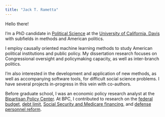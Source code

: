 ```yaml
---
title: "Jack T. Rametta"
---
```


Hello there!

I'm a PhD candidate in [Political Science](https://ps.ucdavis.edu/) at the [University of California, Davis](https://www.ucdavis.edu/) with subfields in methods and American politics.

I employ causally oriented machine learning methods to study American political institutions and public policy. My dissertation research focuses on Congressional oversight and policymaking capacity, as well as inter-branch politics.

I'm also interested in the development and application of new methods, as well as accompanying software tools, for difficult social science problems. I have several projects in-progress in this vein with co-authors.

Before graduate school, I was an economic policy research analyst at the [Bipartisan Policy Center](https://bipartisanpolicy.org/). At BPC, I contributed to research on the [federal budget](https://www.pgpf.org/sites/default/files/PGPF-2019-Solutions-Initiative.pdf), [debt limit](https://bipartisanpolicy.org/download/?file=/wp-content/uploads/2019/03/Debt-Limit-Analysis-Everything-You-Need-to-Know-March-2019.pdf), [Social Security and Medicare financing](https://bipartisanpolicy.org/download/?file=/wp-content/uploads/2019/03/A-Guide-to-the-2018-Social-Security-and-Medicare-Trustees-Reports.pdf), and [defense personnel reform](https://www.heritage.org/sites/default/files/2018-09/2019_IndexOfUSMilitaryStrength_CHAPTERS_MISZTAL-RAMETTA.pdf).
